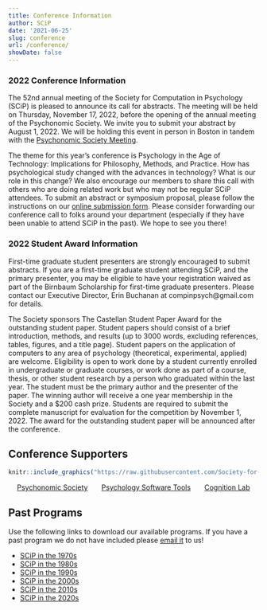 ```yaml
---
title: Conference Information
author: SCiP
date: '2021-06-25'
slug: conference
url: /conference/
showDate: false
---
```


### 2022 Conference Information
 
The 52nd annual meeting of the Society for Computation in Psychology (SCiP) is pleased to announce its call for abstracts. The meeting will be held on Thursday, November 17, 2022, before the opening of the annual meeting of the Psychonomic Society. We invite you to submit your abstract by August 1, 2022. We will be holding this event in person in Boston in tandem with the [Psychonomic Society Meeting](https://www.psychonomic.org/page/2022AnnualMeeting). 
 
The theme for this year’s conference is Psychology in the Age of Technology: Implications for Philosophy, Methods, and Practice. How has psychological study changed with the advances in technology? What is our role in this change? We also encourage our members to share this call with others who are doing related work but who may not be regular SCiP attendees. To submit an abstract or symposium proposal, please follow the instructions on our [online submission form](https://forms.gle/QFDZcVc6VchgHSyw6). Please consider forwarding our conference call to folks around your department (especially if they have been unable to attend SCiP in the past). We hope to see you there!

### 2022 Student Award Information

First-time graduate student presenters are strongly encouraged to submit abstracts. If you are a first-time graduate student attending SCiP, and the primary presenter, you may be eligible to have your registration waived as part of the Birnbaum Scholarship for first-time graduate presenters. Please contact our Executive Director, Erin Buchanan at compinpsych@gmail.com for details. 
 
The Society sponsors The Castellan Student Paper Award for the outstanding student paper. Student papers should consist of a brief introduction, methods, and results (up to 3000 words, excluding references, tables, figures, and a title page). Student papers on the application of computers to any area of psychology (theoretical, experimental, applied) are welcome. Eligibility is open to work done by a student currently enrolled in undergraduate or graduate courses, or work done as part of a course, thesis, or other student research by a person who graduated within the last year. The student must be the primary author and the presenter of the paper. The winning author will receive a one year membership in the Society and a $200 cash prize. Students are required to submit the complete manuscript for evaluation for the competition by November 1, 2022. The award for the outstanding student paper will be announced after the conference. 

## Conference Supporters 

```r
knitr::include_graphics("https://raw.githubusercontent.com/Society-for-Computation-in-Psychology/Society-for-Computation-in-Psychology.github.io/master/files/imgs/sponsors.jpg")
```

<center>
[Psychonomic Society](https://www.psychonomic.org/) &nbsp; &nbsp; &nbsp; 
[Psychology Software Tools](https://pstnet.com/) &nbsp; &nbsp; &nbsp; 
[Cognition Lab](https://cognitionlab.com/)
</center>

## Past Programs

Use the following links to download our available programs. If you have a past program we do not have included please [email it](mailto:compinpsych@gmail.com) to us! 

- [SCiP in the 1970s](https://github.com/Society-for-Computation-in-Psychology/Society-for-Computation-in-Psychology.github.io/raw/master/files/programs/scip70.zip)
- [SCiP in the 1980s](https://github.com/Society-for-Computation-in-Psychology/Society-for-Computation-in-Psychology.github.io/raw/master/files/programs/scip80.zip)
- [SCiP in the 1990s](https://github.com/Society-for-Computation-in-Psychology/Society-for-Computation-in-Psychology.github.io/raw/master/files/programs/scip90.zip)
- [SCiP in the 2000s](https://github.com/Society-for-Computation-in-Psychology/Society-for-Computation-in-Psychology.github.io/raw/master/files/programs/scip00.zip)
- [SCiP in the 2010s](https://github.com/Society-for-Computation-in-Psychology/Society-for-Computation-in-Psychology.github.io/raw/master/files/programs/scip10.zip)
- [SCiP in the 2020s](https://github.com/Society-for-Computation-in-Psychology/Society-for-Computation-in-Psychology.github.io/raw/master/files/programs/scip20.zip)